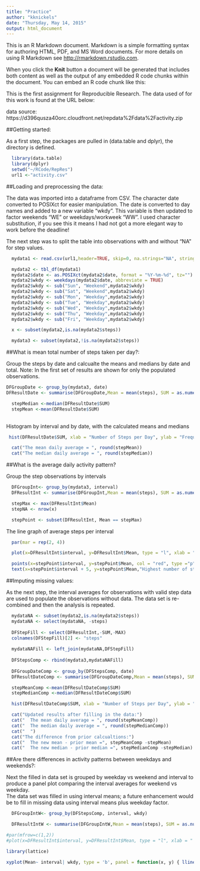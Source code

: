 ```yaml
---
title: "Practice"
author: "kknickels"
date: "Thursday, May 14, 2015"
output: html_document
---
```


This is an R Markdown document. Markdown is a simple formatting syntax for authoring HTML, PDF, and MS Word documents. For more details on using R Markdown see <http://rmarkdown.rstudio.com>.

When you click the **Knit** button a document will be generated that includes both content as well as the output of any embedded R code chunks within the document. You can embed an R code chunk like this:

This is the first assignment for Reproducible Research.  The data used of for this work is found at the URL below: 

data source:  https://d396qusza40orc.cloudfront.net/repdata%2Fdata%2Factivity.zip

##Getting started:

As a first step, the packages are pulled in (data.table and dplyr), the directory is defined.
```r
  
  library(data.table)
  library(dplyr)
  setwd("~/RCode/RepRes")
  url1 <-"activity.csv"
```


##Loading and preprocessing the data:

The data was imported into a dataframe from CSV.  The character date converted to POSIXct for easier manipulation.
The date is converted to day names and added to a new variable "wkdy".  This variable is then updated to factor weekends "WE" or weekdays/workweek "WW".  I used character substitution, if you see this it means I had not got a more elegant way to work before the deadline!

The next step was to split the table into observations with and without "NA" for step values.


```r
  
  mydata1 <- read.csv(url1,header=TRUE, skip=0, na.strings="NA", stringsAsFactors=FALSE,nrows=-1L)

  mydata2 <- tbl_df(mydata1)
  mydata2$date <- as.POSIXct(mydata2$date, format = "%Y-%m-%d", tz="")
  mydata2$wkdy <- weekdays(mydata2$date, abbreviate = TRUE)
  mydata2$wkdy <- sub("Sun", "Weekend",mydata2$wkdy)
  mydata2$wkdy <- sub("Sat", "Weekend",mydata2$wkdy)
  mydata2$wkdy <- sub("Mon", "Weekday",mydata2$wkdy) 
  mydata2$wkdy <- sub("Tue", "Weekday",mydata2$wkdy)
  mydata2$wkdy <- sub("Wed", "Weekday",mydata2$wkdy)
  mydata2$wkdy <- sub("Thu", "Weekday",mydata2$wkdy)
  mydata2$wkdy <- sub("Fri", "Weekday",mydata2$wkdy)

  x <- subset(mydata2,is.na(mydata2$steps))

  mydata3 <- subset(mydata2,!is.na(mydata2$steps))


```
##What is mean total number of steps taken per day?:

Group the steps by date and calcualte the means and medians by date and total. 
Note: In the first set of results are shown for only the populated observations.

```r

DFGroupDate <- group_by(mydata3, date)
DFResultDate <- summarise(DFGroupDate,Mean = mean(steps), SUM = as.numeric(sum(steps)))

  stepMedian <-median(DFResultDate$SUM) 
  stepMean <-mean(DFResultDate$SUM) 
 
```

Histogram by interval and by date, with the calculated means and medians

```r
 hist(DFResultDate$SUM, xlab = "Number of Steps per Day", ylab = "Frequency", col = "red", main = "Histogram of Daily Step Total")

  cat("The mean daily average = ", round(stepMean))
  cat("The median daily average = ", round(stepMedian))
```

##What is the average daily activity pattern?

Group the step observations by intervals 

```r

  DFGroupInt<- group_by(mydata3, interval)
  DFResultInt <- summarise(DFGroupInt,Mean = mean(steps), SUM = as.numeric(sum(steps)), MAX = as.numeric(max(steps)))

  stepMax <- max(DFResultInt$Mean)
  stepNA <- nrow(x)

  stepPoint <- subset(DFResultInt, Mean == stepMax)

```

The line graph of average steps per interval

```r

  par(mar = rep(2, 4))

  plot(x=DFResultInt$interval, y=DFResultInt$Mean, type = "l", xlab = " ", ylab = "Average Steps per Interval")

  points(x=stepPoint$interval, y=stepPoint$Mean, col = "red", type ="p")
  text(x=stepPoint$interval + 5, y=stepPoint$Mean,"Highest number of steps for the day")
```


##Imputing missing values:

As the next step, the interval averages for observations with valid step data are used to populate the observations without data. The data set is re-combined and then the analysis is repeated. 

```r
 

  mydataNA <- subset(mydata2,is.na(mydata2$steps))
  mydataNA <- select(mydataNA, -steps)
  
  DFStepFill <- select(DFResultInt,-SUM,-MAX)
  colnames(DFStepFill)[2] <- "steps"
  
  mydataNAFill <- left_join(mydataNA,DFStepFill)
  
  DFStepsComp <- rbind(mydata3,mydataNAFill)
  
  DFGroupDateComp <- group_by(DFStepsComp, date)
  DFResultDateComp <- summarise(DFGroupDateComp,Mean = mean(steps), SUM = as.numeric(sum(steps)))

  stepMeanComp <-mean(DFResultDateComp$SUM)
  stepMedianComp <-median(DFResultDateComp$SUM)
```

```r
  hist(DFResultDateComp$SUM, xlab = "Number of Steps per Day", ylab = "Frequency", col = "red", main = "Histogram of Daily Step Total (completed data)")

  cat("Updated results after filling in the data:")
  cat("  The mean daily average = ", round(stepMeanComp))
  cat("  The median daily average = ", round(stepMedianComp))
  cat("  ")
  cat("The difference from prior calcualtions:")
  cat("  The new mean - prior mean =", stepMeanComp -stepMean)
  cat("  The new median - prior median =", stepMedianComp -stepMedian)

```

##Are there differences in activity patterns between weekdays and weekends?:

Next the filled in data set is grouped by weekday vs weekend and interval to produce a panel plot comparing the interval averages for weekend vs weekday.  
The data set was filled in using interval means; a future enhancement would be to fill in missing data using interval means plus weekday factor.

```r

  DFGroupIntW<- group_by(DFStepsComp, interval, wkdy)

  DFResultIntW <- summarise(DFGroupIntW,Mean = mean(steps), SUM = as.numeric(sum(steps)), MAX = as.numeric(max(steps)))

```
```r

#par(mfrow=c(1,2))
#plot(x=DFResultInt$interval, y=DFResultInt$Mean, type = "l", xlab = " ", #ylab = "Average Steps per Interval")

library(lattice)

xyplot(Mean~ interval| wkdy, type = 'b', panel = function(x, y) { llines(x=x,y=y) }, data = DFResultIntW, main = "Steps by Interval Weekend vs Weekday", xlab = "Intervals", ylab = "Mean Steps", layout=(c(1,2)))
```


